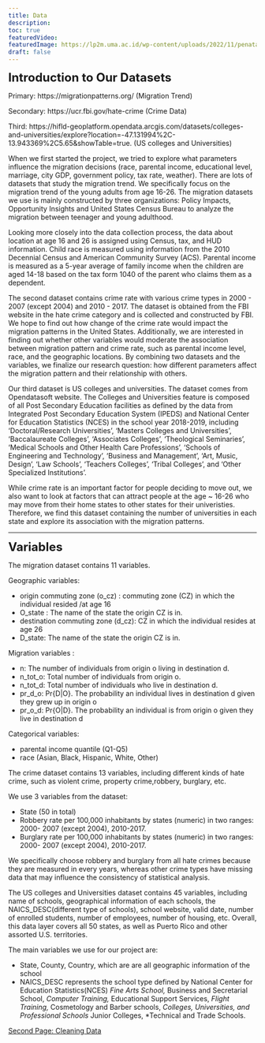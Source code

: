 ```yaml
---
title: Data
description:
toc: true
featuredVideo:
featuredImage: https://lp2m.uma.ac.id/wp-content/uploads/2022/11/penatagunaandata.jpg
draft: false
---
```


<font size="5"><b>Introduction to Our Datasets</b></font>


Primary: https://migrationpatterns.org/ (Migration Trend)


Secondary: https://ucr.fbi.gov/hate-crime (Crime Data)


Third: https://hifld-geoplatform.opendata.arcgis.com/datasets/colleges-and-universities/explore?location=-47.131994%2C-13.943369%2C5.65&showTable=true. (US colleges and Universities)


  When we first started the project, we tried to explore what parameters influence the migration decisions (race, parental income, educational level, marriage, city GDP, government policy, tax rate, weather). There are lots of datasets that study the migration trend. We specifically focus on the migration trend of the young adults from age 16-26. The migration datasets we use is mainly constructed by three organizations: Policy Impacts, Opportunity Insights and United States Census Bureau to analyze the migration between teenager and young adulthood. 


  Looking more closely into the data collection process, the data about location at age 16 and 26 is assigned using Census, tax, and HUD information. Child race is measured using information from the 2010 Decennial Census and American Community Survey (ACS). Parental income is measured as a 5-year average of family income when the children are aged 14-18 based on the tax form 1040 of the parent who claims them as a dependent.  


  The second dataset contains crime rate with various crime types in 2000 - 2007 (except 2004) and 2010 - 2017. The dataset is obtained from the FBI website in the hate crime category and is collected and constructed by FBI. We hope to find out how change of the crime rate would impact the migration patterns in the United States. Additionally, we are interested in finding out whether other variables would moderate the association between migration pattern and crime rate, such as parental income level, race, and the geographic locations. By combining two datasets and the variables, we finalize our research question: how different parameters affect the migration pattern and their relationship with others. 


  Our third dataset is US colleges and universities. The dataset comes from Opendatasoft website. The Colleges and Universities feature is composed of all Post Secondary Education facilities as defined by the data from Integrated Post Secondary Education System (IPEDS) and National Center for Education Statistics (NCES) in the school year 2018-2019,  including 'Doctoral/Research Universities', 'Masters Colleges and Universities', 'Baccalaureate Colleges', 'Associates Colleges', 'Theological Seminaries', 'Medical Schools and Other Health Care Professions', 'Schools of Engineering and Technology', 'Business and Management', 'Art, Music, Design', 'Law Schools', 'Teachers Colleges', 'Tribal Colleges', and 'Other Specialized Institutions'.


  While crime rate is an important factor for people deciding to move out, we also want to look at factors that can attract people at the age ~ 16-26 who may move from their home states to other states for their univeristies. Therefore, we find this dataset containing the number of universities in each state and explore its association with the migration patterns. 

----

<font size="5"><b>Variables</b></font>

The migration dataset contains 11 variables. 

Geographic variables: 

* origin commuting zone (o_cz) : commuting zone (CZ) in which the individual resided /at age 16
* O_state : The name of the state the origin CZ is in.
* destination commuting zone (d_cz): CZ in which the individual resides at age 26
* D_state: The name of the state the origin CZ is in.


Migration variables : 

* n: The number of individuals from origin o living in destination d.
* n_tot_o: Total number of individuals from origin o. 
* n_tot_d: Total number of individuals who live in destination d. 
* pr_d_o: Pr{D|O}. The probability an individual lives in destination d given they grew up in origin o
* pr_o_d: Pr{O|D}. The probability an individual is from origin o given they live in destination d


Categorical variables:

* parental income quantile (Q1-Q5)
* race (Asian, Black, Hispanic, White, Other)


The crime dataset contains 13 variables, including different kinds of hate crime, such as violent crime, property crime,robbery, burglary, etc. 

We use 3 variables from the dataset: 

*	State (50 in total)
*	Robbery rate per 100,000 inhabitants by states (numeric) in two ranges: 2000- 2007 (except 2004), 2010-2017.
*	Burglary rate per 100,000 inhabitants by states (numeric) in two ranges: 2000- 2007 (except 2004), 2010-2017.

We specifically choose robbery and burglary from all hate crimes because they are measured in every years, whereas other crime types have missing data that may influence the consistency of statistical analysis.


The US colleges and Universities dataset contains 45 variables, including name of schools, geographical information of each schools, the NAICS_DESC(different type of schools), school website, valid date, number of enrolled students, number of employees, number of housing, etc. Overall, this data layer covers all 50 states, as well as Puerto Rico and other assorted U.S. territories.


The main variables we use for our project are:

* State, County, Country, which are are all geographic information of the school
* NAICS_DESC represents the school type defined by National Center for Education Statistics(NCES)
   *Fine Arts School, 
   *Business and Secretarial School, 
   *Computer Training, 
   *Educational Support Services, 
   *Flight Training,
   *Cosmetology and Barber schools,
   *Colleges, Universities, and Professional Schools 
   *Junior  Colleges, 
   *Technical and Trade Schools.  


[Second Page: Cleaning Data](/data2/)

